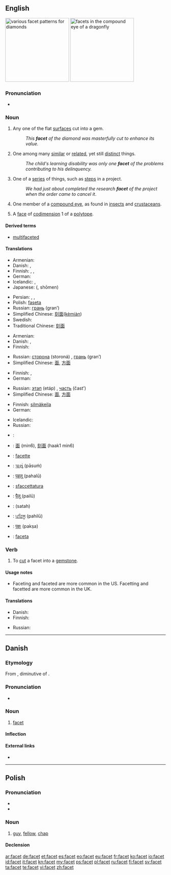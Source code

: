==English==
{{wikipedia}}
[[Image:Diamond_cut_history.png|thumb|right|200px|various facet patterns for diamonds]]
[[Image:Dragonfly_eye_3811.jpg|thumb|right|200px|facets in the compound eye of a dragonfly]]

===Pronunciation===
* {{IPA|/ˈfæsɪt/}}

===Noun===
{{en-noun}}

# Any one of the flat [[surface]]s cut into a gem.
#: ''This '''facet''' of the diamond was masterfully cut to enhance its value.''
# One among many [[similar]] or [[related]], yet still [[distinct]] things.
#: ''The child's learning disability was only one '''facet''' of the problems contributing to his delinquency.''
# One of a [[series]] of things, such as [[step]]s in a project.
#: ''We had just about completed the research '''facet''' of the project when the order came to cancel it''.
# {{anatomy}} One member of a [[compound eye]], as found in [[insect]]s and [[crustacean]]s.
# {{mathematics}} A [[face]] of [[codimension]] 1 of a [[polytope]].

====Derived terms====
* [[multifaceted]]

====Translations====
{{trans-top|flat surface cut into a gem}}
* Armenian: {{t-|hy|նիստ|tr=nist}}
* Danish: {{t-|da|facet|c}}, {{t-|da|flade|c}}
* Finnish: {{t-|fi|taho}},  {{t-|fi|fasetti}}, {{t|fi|viiste}}
* German: {{t+|de|Facette|f}}
* Icelandic: {{t|is|flötur|m}}, {{t|is|fægiflötur|m}}
* Japanese: {{Jpan|[[小面]]}} ({{Jpan|[[しょうめん]]}}, shōmen)
{{trans-mid}}
* Persian: {{t|fa|جنبه|sc=fa-Arab}}, {{t|fa|وجه|sc=fa-Arab}}, {{t|fa|جهت|sc=fa-Arab}}
* Polish: [[faseta]] {{f}}
* Russian: [[грань]] (gran’) {{f}}
* Simplified Chinese: [[刻]][[面]]([[kè]][[miàn]])
* Swedish: {{t|sv|fasett}}
* Traditional Chinese: [[刻]][[面]]
{{trans-bottom}}

{{trans-top|one among many similar yet distinct things}}
* Armenian: {{t-|hy|երես|tr=eres}}
* Danish: {{t-|da|facet|c}}, {{t-|da|side|c}}
* Finnish: {{t+|fi|puoli}}
{{trans-mid}}
* Russian: [[сторона]] (storoná) {{f}}, [[грань]] (gran’) {{f}}
* Simplified Chinese: [[面]], [[方面]]
{{trans-bottom}}

{{trans-top|one of a series of things}}
* Finnish: {{t+|fi|vaihe}}, {{t+|fi|askel}}
* German: {{t+|de|Facette|f}}
{{trans-mid}}
* Russian: [[этап]] (etáp) {{m}}, [[часть]] (čast’) {{f}}
* Simplified Chinese: [[面]], [[方面]]
{{trans-bottom}}

{{trans-top|one member of a compound eye}}
* Finnish: [[silmäkeila]]
* German: {{t+|de|Facette|f}}
{{trans-mid}}
* Icelandic: {{t|is|smáauga|n}}
* Russian: {{t+|ru|фасетка|f|tr=fas'étka}}
{{trans-bottom}}

{{checktrans-top}}
* {{ttbc|ar}}: {{Arab|[[سطح|سطْح]]}} {{unicode|(ʂaʈħ)}} {{m}}
* {{ttbc|yue}}: [[面]] (min6), [[刻面]] (haak1 min6)
* {{ttbc|fr}}: [[facette]]
* {{ttbc|gu}}: [[પાસું]] (pāsuṁ)
* {{ttbc|hi}}: [[पहलू]] (pahalū)
{{trans-mid}}
* {{ttbc|it}}: [[sfaccettatura]] {{f}}
* {{ttbc|mr}}: [[पैलू]] (pailū)
* {{ttbc|fa}}: {{fa-Arab|[[سطح]]}} (satah)
* {{ttbc|pa}}: [[ਪਹਿਲੂ]] (pahilū)
* {{ttbc|sa}}: [[पक्षः]] (pakṣa)
* {{ttbc|es}}: [[faceta]] {{f}}
{{trans-bottom}}

===Verb===
{{en-verb|facets|'''[[faceting]]''' or '''[[facetting]]'''|'''[[faceted]]''' or '''[[facetted]]'''|'''[[faceted]]''' or '''[[facetted]]'''}}

# To [[cut]] a facet into a [[gemstone]].

====Usage notes====
* Faceting and faceted are more common in the US.  Facetting and facetted are more common in the UK.

====Translations====
{{trans-top|to cut a facet}}
* Danish: {{t|da|facettere}}
* Finnish: {{t+|fi|hioa}}
{{trans-mid}}
* Russian: {{t+|ru|огранить|tr=ogranít'}}
{{trans-bottom}}

----

==Danish==

===Etymology===
From {{etyl|fr|da}} {{term|facette||facet|lang=fr}}, diminutive of {{term|face|lang=fr}}.

===Pronunciation===
* {{IPA|/fasɛt/|[faˈsɛd̥]|lang=da}}

===Noun===
{{da-noun|stem=facett|en|er}}

# [[facet#English|facet]]

====Inflection====
{{da-noun-infl|stem=facett|en|er}}

====External links====
* {{pedialite|lang=da}}

----

==Polish==

===Pronunciation===
* {{IPA|[ˈfat͡sɛt]|lang=pl}}
* {{audio|Pl-facet.ogg|Audio}}

===Noun===
{{head|pl|noun|g=m}}

# {{colloquial|lang=pl}} [[guy]], [[fellow]], [[chap]]

====Declension====
{{pl-decl-noun
|facet|faceci
|faceta|facetów
|facetowi|facetom
|faceta|facetów
|facetem|facetami
|facecie|facetach
|facecie|faceci
}}

[[ar:facet]]
[[de:facet]]
[[et:facet]]
[[es:facet]]
[[eo:facet]]
[[eu:facet]]
[[fr:facet]]
[[ko:facet]]
[[io:facet]]
[[id:facet]]
[[it:facet]]
[[kn:facet]]
[[my:facet]]
[[ps:facet]]
[[pl:facet]]
[[ru:facet]]
[[fi:facet]]
[[sv:facet]]
[[ta:facet]]
[[te:facet]]
[[vi:facet]]
[[zh:facet]]